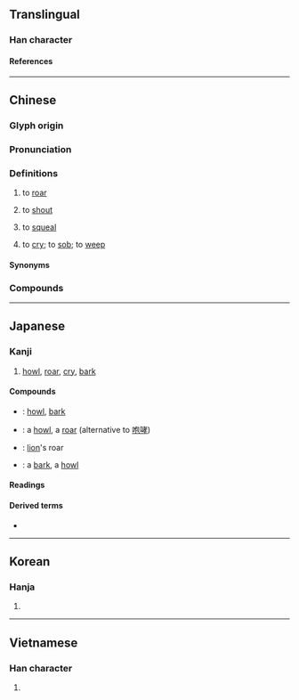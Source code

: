 {{character info/new}}
==Translingual==

===Han character===
{{Han char|rn=30|rad=口|as=04|sn=7|four=62010|canj=RNDU|ids=⿰口孔}}

====References====
{{Han ref|kx=0180.010|dkj=03377|dj=0397.100|hdz=10596.070|uh=543C}}

----

==Chinese==
{{zh-forms|alt=吽}}

===Glyph origin===
{{Han etym}}

===Pronunciation===
{{zh-pron
|m=hǒu
|m-s=hou3
|dg=ху2
|c=hau3,haau1,hau2
|c-t=vau2
|g=heu3
|h=pfs=hô/ho/heu;gd=gêu4/kêu4/hau1
|j=hou2
|mb=ě
|md=hāu/hēu
|mn=háu/xm,zz:hó͘/qz:hió
|mn_note=háu - vernacular; hó͘/hió - literary
|mn-t=hao2
|w=2heu
|x=hou3
|ma=Zh-hǒu.oga
|mc=y
|oc=y
|cat=v
}}

===Definitions===
{{zh-hanzi}}

# {{lb|zh|of a large animal}} to [[roar]]
# {{lb|zh|of people}} to [[shout]]
# {{lb|zh|of inanimate objects such as cars}} to [[squeal]]
# {{lb|zh|Hokkien|Puxian Min}} to [[cry]]; to [[sob]]; to [[weep]]

====Synonyms====
{{zh-dial|哭}}

===Compounds===
{{zh-der|吼猴|吼怒|哮吼|吼叫|吼鶴|一牛吼地|急吼吼|怒吼|厲吼|吼猿|大吼|吼聲|嘶吼|叫吼|浪吼風號|獅子吼|河東獅吼|龜吼}}

{{zh-cat|Intermediate}}

----

==Japanese==

===Kanji===
{{ja-kanji|grade=|rs=口04}}

# [[howl]], [[roar]], [[cry]], [[bark]]

====Compounds====
{{der-top|Compounds}}
* {{ja-r|吼える|ほえる}}: [[howl]], [[bark]]
* {{ja-r|咆吼|ほうこう}}: a [[howl]], a [[roar]] (alternative to [[咆哮]])
* {{ja-r|獅子吼|ししく}}: [[lion]]'s roar
* {{ja-r|吼え声|ほえごえ}}: a [[bark]], a [[howl]]
{{der-bottom}}

====Readings====
{{ja-readings
|on=こう, く
|kun=ほ-える
}}

====Derived terms====
* {{ja-r|吼える|ほえる}}

----

==Korean==

===Hanja===
{{ko-hanja|후}}

# {{rfdef|ko|sort=口04}}

----

==Vietnamese==

===Han character===
{{vi-readings|reading=[[hống]], [[hổng]], [[khỏng]], [[rống]]|rs=口04}}

# {{rfdef|vi}}